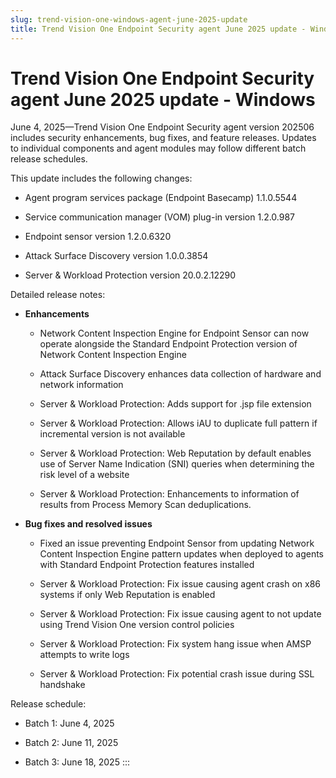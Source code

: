 ```yaml
---
slug: trend-vision-one-windows-agent-june-2025-update
title: Trend Vision One Endpoint Security agent June 2025 update - Windows
---
```

# Trend Vision One Endpoint Security agent June 2025 update - Windows

June 4, 2025—Trend Vision One Endpoint Security agent version 202506 includes security enhancements, bug fixes, and feature releases. Updates to individual components and agent modules may follow different batch release schedules.

This update includes the following changes:

- Agent program services package (Endpoint Basecamp) 1.1.0.5544

- Service communication manager (VOM) plug-in version 1.2.0.987

- Endpoint sensor version 1.2.0.6320

- Attack Surface Discovery version 1.0.0.3854

- Server & Workload Protection version 20.0.2.12290

Detailed release notes:

- **Enhancements**

  - Network Content Inspection Engine for Endpoint Sensor can now operate alongside the Standard Endpoint Protection version of Network Content Inspection Engine

  - Attack Surface Discovery enhances data collection of hardware and network information

  - Server & Workload Protection: Adds support for .jsp file extension

  - Server & Workload Protection: Allows iAU to duplicate full pattern if incremental version is not available

  - Server & Workload Protection: Web Reputation by default enables use of Server Name Indication (SNI) queries when determining the risk level of a website

  - Server & Workload Protection: Enhancements to information of results from Process Memory Scan deduplications.

- **Bug fixes and resolved issues**

  - Fixed an issue preventing Endpoint Sensor from updating Network Content Inspection Engine pattern updates when deployed to agents with Standard Endpoint Protection features installed

  - Server & Workload Protection: Fix issue causing agent crash on x86 systems if only Web Reputation is enabled

  - Server & Workload Protection: Fix issue causing agent to not update using Trend Vision One version control policies

  - Server & Workload Protection: Fix system hang issue when AMSP attempts to write logs

  - Server & Workload Protection: Fix potential crash issue during SSL handshake

Release schedule:

- Batch 1: June 4, 2025

- Batch 2: June 11, 2025

- Batch 3: June 18, 2025
:::
